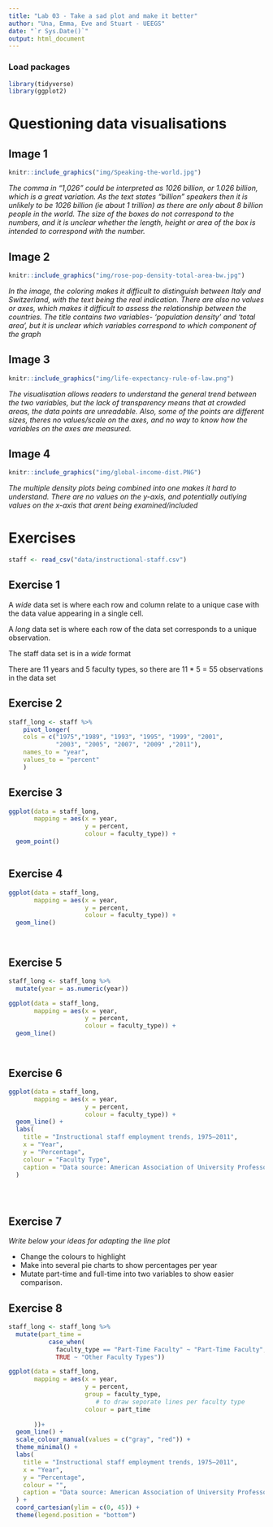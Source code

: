 ```yaml
---
title: "Lab 03 - Take a sad plot and make it better"
author: "Una, Emma, Eve and Stuart - UEEGS"
date: "`r Sys.Date()`"
output: html_document
---
```


### Load packages

```r
library(tidyverse)
library(ggplot2)
```


# Questioning data visualisations

## Image 1

```r
knitr::include_graphics("img/Speaking-the-world.jpg")
```

_The comma in "1,026" could be interpreted as 1026 billion, or 1.026 billion, which is a great variation. As the text states “billion” speakers then it is unlikely to be 1026 billion (ie about 1 trillion) as there are only about 8 billion people in the world. The size of the boxes do not correspond to the numbers, and it is unclear whether the length, height or area of the box is intended to correspond with the number._





## Image 2

```r
knitr::include_graphics("img/rose-pop-density-total-area-bw.jpg")
```

_In the image, the coloring makes it difficult to distinguish between Italy and Switzerland, with the text being the real indication. There are also no values or axes, which makes it difficult to assess the relationship between the countries. The title contains two variables- ‘population density’ and ‘total area’, but it is unclear which variables correspond to which component of the graph_




## Image 3

```r
knitr::include_graphics("img/life-expectancy-rule-of-law.png")
```

_The visualisation allows readers to understand the general trend between the two variables, but the lack of transparency means that at crowded areas, the data points are unreadable. Also, some of the points are different sizes, theres no values/scale on the axes, and no way to know how the variables on the axes are measured. _




## Image 4

```r
knitr::include_graphics("img/global-income-dist.PNG")
```

_The multiple density plots being combined into one makes it hard to understand. There are no values on the y-axis, and potentially outlying values on the x-axis that arent being examined/included _





# Exercises

```r
staff <- read_csv("data/instructional-staff.csv")
```


## Exercise 1

A *wide* data set is where each row and column relate to a unique case with the data value appearing in a single cell.

A *long* data set is where each row of the data set corresponds to a unique observation.


The staff data set is in a *wide* format

There are 11 years and 5 faculty types, so there are 11 * 5 = 55 observations in the data set


## Exercise 2

```r

staff_long <- staff %>%
    pivot_longer(
    cols = c("1975","1989", "1993", "1995", "1999", "2001", 
             "2003", "2005", "2007", "2009" ,"2011"), 
    names_to = "year",
    values_to = "percent"
    )


```


## Exercise 3

```r

ggplot(data = staff_long,
       mapping = aes(x = year, 
                     y = percent, 
                     colour = faculty_type)) +
  geom_point()



```

## Exercise 4

```r

ggplot(data = staff_long,
       mapping = aes(x = year, 
                     y = percent, 
                     colour = faculty_type)) +
  geom_line()




```

## Exercise 5

```r
staff_long <- staff_long %>%
  mutate(year = as.numeric(year))
```


```r
ggplot(data = staff_long,
       mapping = aes(x = year, 
                     y = percent, 
                     colour = faculty_type)) +
  geom_line()




```

## Exercise 6

```r

ggplot(data = staff_long,
       mapping = aes(x = year, 
                     y = percent, 
                     colour = faculty_type)) +
  geom_line() +
  labs(
    title = "Instructional staff employment trends, 1975–2011",
    x = "Year",
    y = "Percentage",
    colour = "Faculty Type",
    caption = "Data source: American Association of University Professors"
  )





```

## Exercise 7

_Write below your ideas for adapting the line plot_

* Change the colours to highlight
* Make into several pie charts to show percentages per year
* Mutate part-time and full-time into two variables to show easier comparison.



## Exercise 8

```r
staff_long <- staff_long %>%
  mutate(part_time = 
           case_when(
             faculty_type == "Part-Time Faculty" ~ "Part-Time Faculty",
             TRUE ~ "Other Faculty Types"))

ggplot(data = staff_long,
       mapping = aes(x = year, 
                     y = percent, 
                     group = faculty_type,  
                        # to draw seporate lines per faculty type
                     colour = part_time  
                       
       ))+
  geom_line() +
  scale_colour_manual(values = c("gray", "red")) +
  theme_minimal() +
  labs(
    title = "Instructional staff employment trends, 1975–2011",
    x = "Year",
    y = "Percentage",
    colour = "",
    caption = "Data source: American Association of University Professors"
  ) +
  coord_cartesian(ylim = c(0, 45)) + 
  theme(legend.position = "bottom")



```

